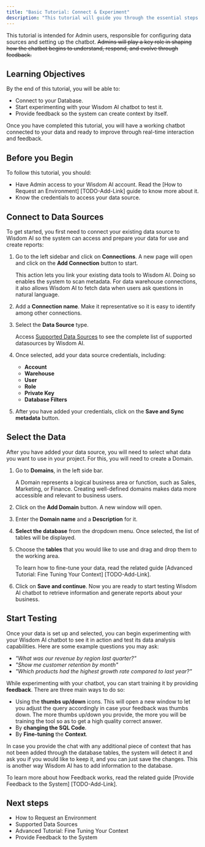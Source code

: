 ```yaml
---
title: "Basic Tutorial: Connect & Experiment"
description: "This tutorial will guide you through the essential steps to connect your data source to the Wisdom AI platform and begin testing your advanced data analytics chatbot."
---
```


This tutorial is intended for Admin users, responsible for configuring data sources and setting up the chatbot. ~~Admins will play a key role in shaping how the chatbot begins to understand, respond, and evolve through feedback.~~

## Learning Objectives

By the end of this tutorial, you will be able to:

- Connect to your Database.
- Start experimenting with your Wisdom AI chatbot to test it.
- Provide feedback so the system can create context by itself.

Once you have completed this tutorial, you will have a working chatbot connected to your data and ready to improve through real-time interaction and feedback.

## Before you Begin

To follow this tutorial, you should:

- Have Admin access to your Wisdom AI account. Read the [How to Request an Environment] [TODO-Add-Link] guide to know more about it.
- Know the credentials to access your data source.

## Connect to Data Sources

To get started, you first need to connect your existing data source to Wisdom AI so the system can access and prepare your data for use and create reports:

1. Go to the left sidebar and click on **Connections**. A new page will open and click on the **Add Connection** button to start.

   <Note>
     This action lets you link your existing data tools to Wisdom AI. Doing so enables the system to scan metadata. For data warehouse connections, it also allows Wisdom AI to fetch data when users ask questions in natural language.
   </Note>
2. Add a **Connection name**. Make it representative so it is easy to identify among other connections.
3. Select the **Data Source** type. 

   <Info>
     Access <u>Supported Data Sources</u> to see the complete list of supported datasources by Wisdom AI.
   </Info>
4. Once selected, add your data source credentials, including:
   - **Account**
   - **Warehouse**
   - **User**
   - **Role**
   - **Private Key**
   - **Database Filters**
5. After you have added your credentials, click on the **Save and Sync metadata** button.

## Select the Data

After you have added your data source, you will need to select what data you want to use in your project. For this, you will need to create a Domain.

1. Go to **Domains**, in the left side bar.

   <Note>
     A Domain represents a logical business area or function, such as Sales, Marketing, or Finance. Creating well-defined domains makes data more accessible and relevant to business users.
   </Note>
2. Click on the **Add Domain** button. A new window will open.
3. Enter the **Domain name** and a **Description** for it.
4. **Select the database** from the dropdown menu. Once selected, the list of tables will be displayed.
5. Choose the **tables** that you would like to use and drag and drop them to the working area. 

   <Note>
     To learn how to fine-tune your data, read the related guide [Advanced Tutorial: Fine Tuning Your Context] [TODO-Add-Link].
   </Note>
6. Click on **Save and continue**. Now you are ready to start testing Wisdom AI chatbot to retrieve information and generate reports about your business.

## Start Testing

Once your data is set up and selected, you can begin experimenting with your Wisdom AI chatbot to see it in action and test its data analysis capabilities. Here are some example questions you may ask:

- _"What was our revenue by region last quarter?"_
- _"Show me customer retention by month"_
- _"Which products had the highest growth rate compared to last year?"_

While experimenting with your chatbot, you can start training it by providing **feedback**. There are three main ways to do so:

- Using the **thumbs up/down** icons. This will open a new window to let you adjust the query accordingly in case your feedback was thumbs down. The more thumbs up/down you provide, the more you will be training the tool so as to get a high quality correct answer.
- By **changing the SQL Code**.
- By **Fine-tuning** the **Context**.

In case you provide the chat with any additional piece of context that has not been added through the database tables, the system will detect it and ask you if you would like to keep it, and you can just save the changes. This is another way Wisdom AI has to add information to the database.

To learn more about how Feedback works, read the related guide [Provide Feedback to the System] [TODO-Add-Link]. 

## Next steps

- How to Request an Environment
- Supported Data Sources
- Advanced Tutorial: Fine Tuning Your Context
- Provide Feedback to the System